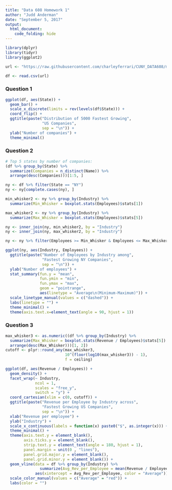 ```yaml
---
title: "Data 608 Homework 1"
author: "Judd Anderman"
date: "September 5, 2017"
output: 
  html_document:
    code_folding: hide
---
```


```r
library(dplyr)
library(tidyr)
library(ggplot2)

url <- "https://raw.githubusercontent.com/charleyferrari/CUNY_DATA608/master/lecture1/Data/inc5000_data.csv"

df <- read.csv(url)
```

### Question 1

```r
ggplot(df, aes(State)) +
  geom_bar() +
  scale_x_discrete(limits = rev(levels(df$State))) +
  coord_flip() +
  ggtitle(paste("Distribution of 5000 Fastest Growing",
                "US Companies",
                sep = "\n")) +
  ylab("Number of companies") +
  theme_minimal()
```

### Question 2

```r
# Top 5 states by number of companies:
(df %>% group_by(State) %>% 
  summarize(Companies = n_distinct(Name)) %>% 
  arrange(desc(Companies)))[1:5, ]

ny <- df %>% filter(State == "NY")
ny <- ny[complete.cases(ny), ]

min_whisker2 <- ny %>% group_by(Industry) %>%
  summarize(Min_Whisker = boxplot.stats(Employees)$stats[1]) 

max_whisker2 <- ny %>% group_by(Industry) %>%
  summarize(Max_Whisker = boxplot.stats(Employees)$stats[5])

ny <- inner_join(ny, min_whisker2, by = "Industry")
ny <- inner_join(ny, max_whisker2, by = "Industry")

ny <- ny %>% filter(Employees >= Min_Whisker & Employees <= Max_Whisker)

ggplot(ny, aes(Industry, Employees)) +
  ggtitle(paste("Number of Employees by Industry among", 
                "Fastest Growing NY Companies",
                sep = "\n")) +
  ylab("Number of employees") +
  stat_summary(fun.y = "mean",
               fun.ymin = "min", 
               fun.ymax = "max",
               geom = "pointrange",
               aes(linetype = "Average\n(Minimum-Maximum)")) +
  scale_linetype_manual(values = c("dashed")) + 
  labs(linetype = "") +
  theme_minimal() +
  theme(axis.text.x=element_text(angle = 90, hjust = 1))
```

### Question 3

```r
max_whisker3 <- as.numeric((df %>% group_by(Industry) %>% 
  summarize(Max_Whisker = boxplot.stats(Revenue / Employees)$stats[5]) %>% 
  arrange(desc(Max_Whisker)))[1, 2])
cutoff <- plyr::round_any(max_whisker3, 
                          10^(floor(log10(max_whisker3)) - 1), 
                          f = ceiling)

ggplot(df, aes(Revenue / Employees)) +
  geom_density() +
  facet_wrap(~ Industry, 
             ncol = 1, 
             scales = "free_y",
             switch = "y") +
  coord_cartesian(xlim = c(0, cutoff)) +
  ggtitle(paste("Revenue per Employee by Industry across", 
                "Fastest Growing US Companies", 
                sep = "\n")) +
  xlab("Revenue per employee") +
  ylab("Industry") +
  scale_x_continuous(labels = function(x) paste0("$", as.integer(x))) +
  theme_minimal() +
  theme(axis.text.y = element_blank(),
        axis.ticks.y = element_blank(),
        strip.text.y = element_text(angle = 180, hjust = 1),
        panel.margin = unit(0 , "lines"),
        panel.grid.major.y = element_blank(),
        panel.grid.minor.y = element_blank()) +
  geom_vline(data = df %>% group_by(Industry) %>% 
               summarize(Avg_Rev_per_Employee = mean(Revenue / Employees, na.rm = TRUE)), 
             aes(xintercept = Avg_Rev_per_Employee, color = "Average")) +
  scale_color_manual(values = c("Average" = "red")) +
  labs(color = "")
```